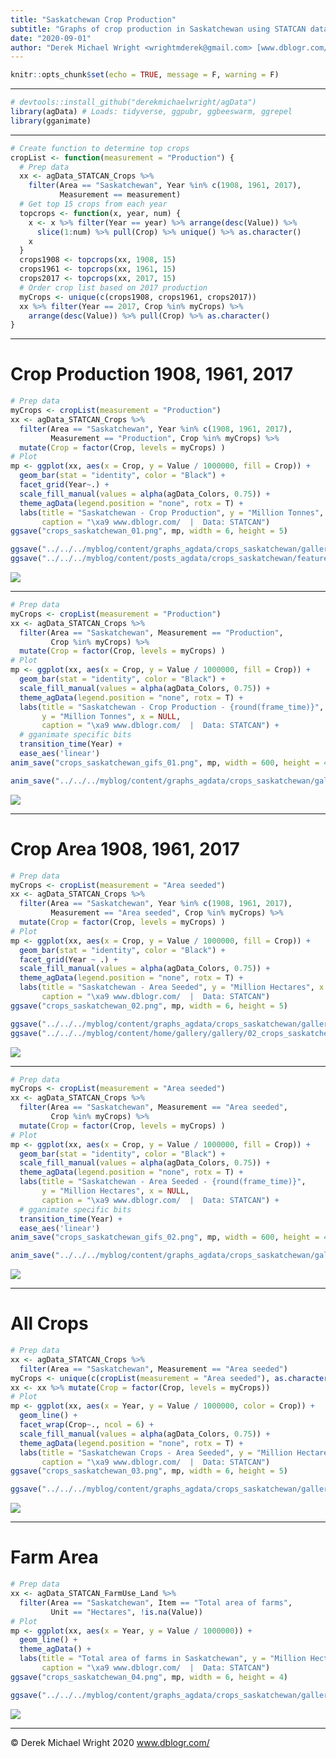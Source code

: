 ```yaml
---
title: "Saskatchewan Crop Production"
subtitle: "Graphs of crop production in Saskatchewan using STATCAN data"
date: "2020-09-01"
author: "Derek Michael Wright <wrightmderek@gmail.com> [www.dblogr.com/](https://dblogr.netlify.com/) [-Image Gallery-](https://dblogr.netlify.app/graphs_agdata/crops_saskatchewan/)"
---
```


```r
knitr::opts_chunk$set(echo = TRUE, message = F, warning = F)
```

---

```r
# devtools::install_github("derekmichaelwright/agData")
library(agData) # Loads: tidyverse, ggpubr, ggbeeswarm, ggrepel
library(gganimate)
```

---

```r
# Create function to determine top crops
cropList <- function(measurement = "Production") {
  # Prep data
  xx <- agData_STATCAN_Crops %>% 
    filter(Area == "Saskatchewan", Year %in% c(1908, 1961, 2017),
           Measurement == measurement)
  # Get top 15 crops from each year
  topcrops <- function(x, year, num) {
    x <- x %>% filter(Year == year) %>% arrange(desc(Value)) %>% 
      slice(1:num) %>% pull(Crop) %>% unique() %>% as.character()
    x
  }
  crops1908 <- topcrops(xx, 1908, 15)
  crops1961 <- topcrops(xx, 1961, 15)
  crops2017 <- topcrops(xx, 2017, 15)
  # Order crop list based on 2017 production
  myCrops <- unique(c(crops1908, crops1961, crops2017))
  xx %>% filter(Year == 2017, Crop %in% myCrops) %>%
    arrange(desc(Value)) %>% pull(Crop) %>% as.character()
}
```

---

# Crop Production 1908, 1961, 2017

```r
# Prep data
myCrops <- cropList(measurement = "Production")
xx <- agData_STATCAN_Crops %>% 
  filter(Area == "Saskatchewan", Year %in% c(1908, 1961, 2017),
         Measurement == "Production", Crop %in% myCrops) %>%
  mutate(Crop = factor(Crop, levels = myCrops) )
# Plot
mp <- ggplot(xx, aes(x = Crop, y = Value / 1000000, fill = Crop)) + 
  geom_bar(stat = "identity", color = "Black") + 
  facet_grid(Year~.) + 
  scale_fill_manual(values = alpha(agData_Colors, 0.75)) +
  theme_agData(legend.position = "none", rotx = T) + 
  labs(title = "Saskatchewan - Crop Production", y = "Million Tonnes", x = NULL,
       caption = "\xa9 www.dblogr.com/  |  Data: STATCAN")
ggsave("crops_saskatchewan_01.png", mp, width = 6, height = 5)
```

```r
ggsave("../../../myblog/content/graphs_agdata/crops_saskatchewan/gallery/gallery/crops_saskatchewan_01.png", mp, width = 6, height = 5)
ggsave("../../../myblog/content/posts_agdata/crops_saskatchewan/featured.png", mp, width = 6, height = 5)
```

![](crops_saskatchewan_01.png)

---

```r
# Prep data
myCrops <- cropList(measurement = "Production")
xx <- agData_STATCAN_Crops %>% 
  filter(Area == "Saskatchewan", Measurement == "Production", 
         Crop %in% myCrops) %>%
  mutate(Crop = factor(Crop, levels = myCrops) )
# Plot
mp <- ggplot(xx, aes(x = Crop, y = Value / 1000000, fill = Crop)) + 
  geom_bar(stat = "identity", color = "Black") + 
  scale_fill_manual(values = alpha(agData_Colors, 0.75)) +
  theme_agData(legend.position = "none", rotx = T) + 
  labs(title = "Saskatchewan - Crop Production - {round(frame_time)}", 
       y = "Million Tonnes", x = NULL,
       caption = "\xa9 www.dblogr.com/  |  Data: STATCAN") +
  # gganimate specific bits
  transition_time(Year) +
  ease_aes('linear')
anim_save("crops_saskatchewan_gifs_01.png", mp, width = 600, height = 400)
```

```r
anim_save("../../../myblog/content/graphs_agdata/crops_saskatchewan/gallery/gallery/crops_saskatchewan_gifs_01.png", mp, width = 600, height = 400)
```

![](crops_saskatchewan_gifs_01.png)

---

# Crop Area 1908, 1961, 2017

```r
# Prep data
myCrops <- cropList(measurement = "Area seeded")
xx <- agData_STATCAN_Crops %>% 
  filter(Area == "Saskatchewan", Year %in% c(1908, 1961, 2017),
         Measurement == "Area seeded", Crop %in% myCrops) %>%
  mutate(Crop = factor(Crop, levels = myCrops) )
# Plot
mp <- ggplot(xx, aes(x = Crop, y = Value / 1000000, fill = Crop)) + 
  geom_bar(stat = "identity", color = "Black") + 
  facet_grid(Year ~ .) + 
  scale_fill_manual(values = alpha(agData_Colors, 0.75)) +
  theme_agData(legend.position = "none", rotx = T) + 
  labs(title = "Saskatchewan - Area Seeded", y = "Million Hectares", x = NULL,
       caption = "\xa9 www.dblogr.com/  |  Data: STATCAN")
ggsave("crops_saskatchewan_02.png", mp, width = 6, height = 5)
```

```r
ggsave("../../../myblog/content/graphs_agdata/crops_saskatchewan/gallery/gallery/crops_saskatchewan_02.png", mp, width = 6, height = 5)
ggsave("../../../myblog/content/home/gallery/gallery/02_crops_saskatchewan_02.png", mp, width = 6, height = 5)
```

![](crops_saskatchewan_02.png)

---

```r
# Prep data
myCrops <- cropList(measurement = "Area seeded")
xx <- agData_STATCAN_Crops %>% 
  filter(Area == "Saskatchewan", Measurement == "Area seeded", 
         Crop %in% myCrops) %>%
  mutate(Crop = factor(Crop, levels = myCrops) )
# Plot
mp <- ggplot(xx, aes(x = Crop, y = Value / 1000000, fill = Crop)) + 
  geom_bar(stat = "identity", color = "Black") + 
  scale_fill_manual(values = alpha(agData_Colors, 0.75)) +
  theme_agData(legend.position = "none", rotx = T) + 
  labs(title = "Saskatchewan - Area Seeded - {round(frame_time)}", 
       y = "Million Hectares", x = NULL,
       caption = "\xa9 www.dblogr.com/  |  Data: STATCAN") +
  # gganimate specific bits
  transition_time(Year) +
  ease_aes('linear')
anim_save("crops_saskatchewan_gifs_02.png", mp, width = 600, height = 400)
```

```r
anim_save("../../../myblog/content/graphs_agdata/crops_saskatchewan/gallery/gallery/crops_saskatchewan_gifs_02.png", mp, width = 600, height = 400)
```

![](crops_saskatchewan_02.png)

---

# All Crops

```r
# Prep data
xx <- agData_STATCAN_Crops %>% 
  filter(Area == "Saskatchewan", Measurement == "Area seeded") 
myCrops <- unique(c(cropList(measurement = "Area seeded"), as.character(xx$Crop)))
xx <- xx %>% mutate(Crop = factor(Crop, levels = myCrops))
# Plot
mp <- ggplot(xx, aes(x = Year, y = Value / 1000000, color = Crop)) + 
  geom_line() + 
  facet_wrap(Crop~., ncol = 6) + 
  scale_fill_manual(values = alpha(agData_Colors, 0.75)) +
  theme_agData(legend.position = "none", rotx = T) + 
  labs(title = "Saskatchewan Crops - Area Seeded", y = "Million Hectares", x = NULL,
       caption = "\xa9 www.dblogr.com/  |  Data: STATCAN")
ggsave("crops_saskatchewan_03.png", mp, width = 6, height = 5)
```

```r
ggsave("../../../myblog/content/graphs_agdata/crops_saskatchewan/gallery/gallery/crops_saskatchewan_03.png", mp, width = 6, height = 5)
```

![](crops_saskatchewan_03.png)

---

# Farm Area

```r
# Prep data
xx <- agData_STATCAN_FarmUse_Land %>% 
  filter(Area == "Saskatchewan", Item == "Total area of farms", 
         Unit == "Hectares", !is.na(Value))
# Plot
mp <- ggplot(xx, aes(x = Year, y = Value / 1000000)) + 
  geom_line() +
  theme_agData() +
  labs(title = "Total area of farms in Saskatchewan", y = "Million Hectares", x = NULL,
       caption = "\xa9 www.dblogr.com/  |  Data: STATCAN")
ggsave("crops_saskatchewan_04.png", mp, width = 6, height = 4)
```

```r
ggsave("../../../myblog/content/graphs_agdata/crops_saskatchewan/gallery/gallery/crops_saskatchewan_04.png", mp, width = 6, height = 4)
```

![](crops_saskatchewan_04.png)

---

&copy; Derek Michael Wright 2020 [www.dblogr.com/](https://dblogr.netlify.com/)